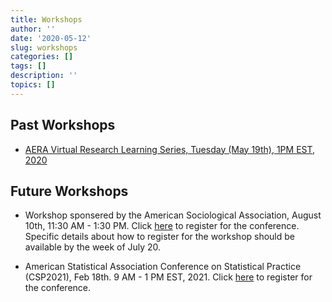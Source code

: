 ```yaml
---
title: Workshops
author: ''
date: '2020-05-12'
slug: workshops
categories: []
tags: []
description: ''
topics: []
---
```

## Past Workshops
* [AERA Virtual Research Learning Series, Tuesday (May 19th), 1PM EST, 2020](https://www.dropbox.com/s/807tr2v1v3dkx0h/12-min-talk.mp4?dl=0) 

## Future Workshops 
* Workshop sponsered by the American Sociological Association, August 10th, 11:30 AM - 1:30 PM. Click [here](https://www.asanet.org/annual-meeting-2020/registration) to register for the conference. Specific details about how to register for the workshop should be available by the week of July 20.

* American Statistical Association Conference on Statistical Practice (CSP2021), Feb 18th. 9 AM - 1 PM EST, 2021. Click [here](https://ww2.amstat.org/meetings/csp/2021/registration.cfm) to register for the conference.